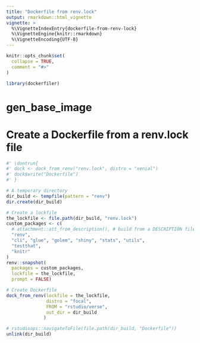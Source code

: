 ```yaml
---
title: "Dockerfile from renv.lock"
output: rmarkdown::html_vignette
vignette: >
  %\VignetteIndexEntry{dockerfile-from-renv-lock}
  %\VignetteEngine{knitr::rmarkdown}
  %\VignetteEncoding{UTF-8}
---
```


```r
knitr::opts_chunk$set(
  collapse = TRUE,
  comment = "#>"
)
```

```r
library(dockerfiler)
```

<!-- WARNING - This vignette is generated by {fusen} from dev/flat_dock_from_renv.Rmd: do not edit by hand -->

<!--
 You need to run the 'description' chunk in the '0-dev_history.Rmd' file before continuing your code there.
-->


# gen_base_image

    

  




# Create a Dockerfile from a renv.lock file

    

  

```r
#' \dontrun{
#' dock <- dock_from_renv("renv.lock", distro = "xenial")
#' dock$write("Dockerfile")
#' }
```

  


```r
# A temporary directory
dir_build <- tempfile(pattern = "renv")
dir.create(dir_build)

# Create a lockfile
the_lockfile <- file.path(dir_build, "renv.lock")
custom_packages <- c(
  # attachment::att_from_description(), # build from a DESCRIPTION file
  "renv",
  "cli", "glue", "golem", "shiny", "stats", "utils",
  "testthat",
  "knitr"
)
renv::snapshot(
  packages = custom_packages,
  lockfile = the_lockfile,
  prompt = FALSE)

# Create Dockerfile
dock_from_renv(lockfile = the_lockfile,
               distro = "focal", 
               FROM = "rstudio/verse",
               out_dir = dir_build
              )

# rstudioapi::navigateToFile(file.path(dir_build, "Dockerfile"))
unlink(dir_build)
```


